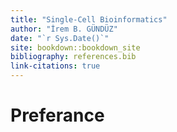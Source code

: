 ```yaml
--- 
title: "Single-Cell Bioinformatics"
author: "İrem B. GÜNDÜZ"
date: "`r Sys.Date()`"
site: bookdown::bookdown_site
bibliography: references.bib  
link-citations: true
---
```


# Preferance {-}

